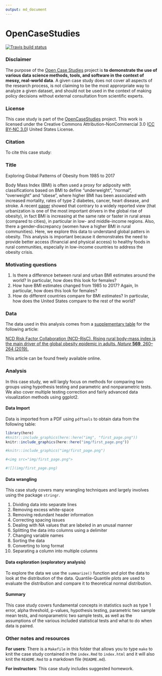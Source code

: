 ```yaml
---
output: md_document
---
```


<!-- README.md is generated from README.Rmd. Please edit that file -->

# OpenCaseStudies

<!-- badges: start -->
[![Travis build status](https://travis-ci.org/opencasestudies/Bloomberg-ocs-rural-and-urban-obesity.svg?branch=master)](https://travis-ci.org/opencasestudies/Bloomberg-ocs-rural-and-urban-obesity)
<!-- badges: end -->

### Disclaimer 

The purpose of the [Open Case Studies](https://opencasestudies.github.io) project is **to demonstrate the use of various data science methods, tools, and software in the context of messy, real-world data**. A given case study does not cover all aspects of the research process, is not claiming to be the most approrpriate way to analyze a given dataset, and should not be used in the context of making policy decisions without external consultation from scientific experts. 

### License 

This case study is part of the [OpenCaseStudies](https://opencasestudies.github.io) project. This work is licensed under the Creative Commons Attribution-NonCommercial 3.0 ([CC BY-NC 3.0](https://creativecommons.org/licenses/by-nc/3.0/us/)) United States License.

### Citation 

To cite this case study:

### Title 

Exploring Global Patterns of Obesity from 1985 to 2017

Body Mass Index (BMI) is often used a proxy for adiposity with classifications based on BMI to define "underweight", "normal", "overweight" and "obese", where higher BMI has been associated with increased mortality, rates of type 2 diabetes, cancer, heart disease, and stroke. 
A recent [paper](https://www.nature.com/articles/s41586-019-1171-x.pdf) showed that contrary to a widely reported view (that urbanization is one of the most important drivers in the global rise of obesity), in fact BMI is increasing at the same rate or faster in rural areas (compared to cities), in particular in low- and middle-income regions. 
Also, there a gender-discrepancy (women have a higher BMI in rural communities).
Here, we explore this data to understand global patters in obesity. 
This analysis is important because it demonstrates the need to provide better access (financial and physical access) to healthy foods in rural communities, especially in low-income countries to address the obesity crisis. 

### Motivating questions

1. Is there a difference between rural and urban BMI estimates around the world? In particular, how does this look for females?
2. How have BMI estimates changed from 1985 to 2017? Again, In particular, how does this look for females?
3. How do different countries compare for BMI estimates? In particular, how does the United States compare to the rest of the world?


### Data

The data used in this analysis comes from a [supplementary table](https://static-content.springer.com/esm/art%3A10.1038%2Fs41586-019-1171-x/MediaObjects/41586_2019_1171_MOESM1_ESM.pdf) for the following article: 

[NCD Risk Factor Collaboration (NCD-RisC). Rising rural body-mass index is the main driver of the global obesity epidemic in adults. *Nature* **569**, 260–264 (2019).](https://www.nature.com/articles/s41586-019-1171-x)

This article can be found freely available online.

### Analysis 

In this case study, we will largly focus on methods for comparing two groups using hypothesis testing and parametric and nonparametric tests. We also cover multiple testing correction and fairly advanced data visualization methods using ggplot2.

#### Data Import 


Data is imported from a PDF using `pdftools` to obtain data from the following table:
```r
library(here)
#knitr::include_graphics(here::here("img", "first_page.png"))
knitr::include_graphics(here::here("img/first_page.png"))
```


```r
#knitr::include_graphics("img/first_page.png")

#<img src="img/first_page.png">

#![](img/first_page.png)
```



#### Data wrangling 

This case study covers many wrangling techniques and largely involves using the package `stringr`. 

1) Dividing data into separate lines
2) Removing excess white-space
3) Removing redundant header information
4) Correcting spacing issues
5) Dealing with NA values that are labeled in an unusal manner
6) Splitting the data into columns using a delimiter
7) Changing variable names
8) Sorting the data
9) Converting to long format
10) Separating a column into multiple columns


#### Data exploration (exploratory analysis)   

To explore the data we use the `summarize()` function and plot the data to look at the distribution of the data. Quantile-Quantile plots are used to evaluate the distribution and compare it to theoretical normal distribution.

#### Summary

This case study covers fundamental concepts in statistics such as type 1 error, alpha threshold, p-values, hypothesis testing, parametric two sample mean tests, and nonparametric two sample tests, as well as the assumptions of the various included statistical tests and what to do when data is paired. 

### Other notes and resources 

**For users**: There is a `Makefile` in this folder that allows you to type `make` to knit the case study contained in the `index.Rmd` to `index.html` and it will also knit the `README.Rmd` to a markdown file (`README.md`). 

**For instructors**: This case study includes suggested homework.



 




